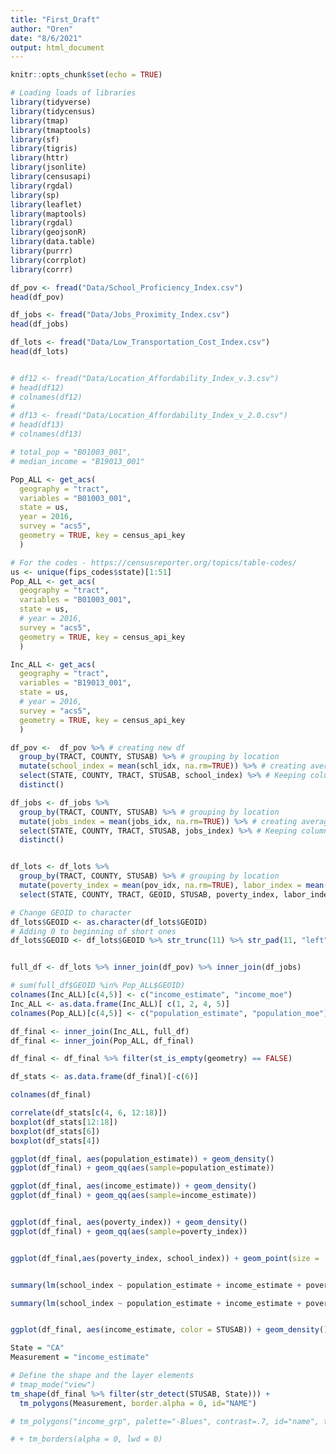 ```yaml
---
title: "First_Draft"
author: "Oren"
date: "8/6/2021"
output: html_document
---
```


```r
knitr::opts_chunk$set(echo = TRUE)

# Loading loads of libraries
library(tidyverse) 
library(tidycensus) 
library(tmap)
library(tmaptools) 
library(sf)
library(tigris)
library(httr)
library(jsonlite)
library(censusapi)
library(rgdal)
library(sp) 
library(leaflet) 
library(maptools)
library(rgdal)
library(geojsonR)
library(data.table)
library(purrr)
library(corrplot)
library(corrr)

```


```r

df_pov <- fread("Data/School_Proficiency_Index.csv")
head(df_pov)

df_jobs <- fread("Data/Jobs_Proximity_Index.csv")
head(df_jobs)

df_lots <- fread("Data/Low_Transportation_Cost_Index.csv")
head(df_lots)


# df12 <- fread("Data/Location_Affordability_Index_v.3.csv")
# head(df12)
# colnames(df12)
# 
# df13 <- fread("Data/Location_Affordability_Index_v_2.0.csv")
# head(df13)
# colnames(df13)
```

```r

# total_pop = "B01003_001",
# median_income = "B19013_001"

Pop_ALL <- get_acs(
  geography = "tract",
  variables = "B01003_001",
  state = us,
  year = 2016,
  survey = "acs5",
  geometry = TRUE, key = census_api_key
  )

```

```r
# For the codes - https://censusreporter.org/topics/table-codes/
us <- unique(fips_codes$state)[1:51]
Pop_ALL <- get_acs(
  geography = "tract",
  variables = "B01003_001",
  state = us,
  # year = 2016,
  survey = "acs5",
  geometry = TRUE, key = census_api_key
  )

Inc_ALL <- get_acs(
  geography = "tract",
  variables = "B19013_001",
  state = us,
  # year = 2016,
  survey = "acs5",
  geometry = TRUE, key = census_api_key
  )

```



```r

df_pov <-  df_pov %>% # creating new df
  group_by(TRACT, COUNTY, STUSAB) %>% # grouping by location
  mutate(school_index = mean(schl_idx, na.rm=TRUE)) %>% # creating average of school index
  select(STATE, COUNTY, TRACT, STUSAB, school_index) %>% # Keeping columns I need
  distinct()

df_jobs <- df_jobs %>% 
  group_by(TRACT, COUNTY, STUSAB) %>% # grouping by location
  mutate(jobs_index = mean(jobs_idx, na.rm=TRUE)) %>% # creating average of jobs index
  select(STATE, COUNTY, TRACT, STUSAB, jobs_index) %>% # Keeping columns I need
  distinct()


df_lots <- df_lots %>% 
  group_by(TRACT, COUNTY, STUSAB) %>% # grouping by location
  mutate(poverty_index = mean(pov_idx, na.rm=TRUE), labor_index = mean(lbr_idx, na.rm=TRUE), hazard_index = mean(haz_idx, na.rm=TRUE), transportation_cost_index = mean(tcost_idx, na.rm=TRUE) , transport_index = mean(trans_idx, na.rm=TRUE)) %>% # creating averages of a bunch of columns
  select(STATE, COUNTY, TRACT, GEOID, STUSAB, poverty_index, labor_index, hazard_index, transportation_cost_index, transport_index) # Keeping what I need

# Change GEOID to character
df_lots$GEOID <- as.character(df_lots$GEOID)
# Adding 0 to beginning of short ones
df_lots$GEOID <- df_lots$GEOID %>% str_trunc(11) %>% str_pad(11, "left", pad = "0")


full_df <- df_lots %>% inner_join(df_pov) %>% inner_join(df_jobs)

```


```r
# sum(full_df$GEOID %in% Pop_ALL$GEOID)
colnames(Inc_ALL)[c(4,5)] <- c("income_estimate", "income_moe")
Inc_ALL <- as.data.frame(Inc_ALL)[ c(1, 2, 4, 5)]
colnames(Pop_ALL)[c(4,5)] <- c("population_estimate", "population_moe")

df_final <- inner_join(Inc_ALL, full_df)
df_final <- inner_join(Pop_ALL, df_final)

df_final <- df_final %>% filter(st_is_empty(geometry) == FALSE)

df_stats <- as.data.frame(df_final)[-c(6)]

colnames(df_final)
```


```r

correlate(df_stats[c(4, 6, 12:18)])
boxplot(df_stats[12:18])
boxplot(df_stats[6])
boxplot(df_stats[4])

ggplot(df_final, aes(population_estimate)) + geom_density()
ggplot(df_final) + geom_qq(aes(sample=population_estimate))

ggplot(df_final, aes(income_estimate)) + geom_density()
ggplot(df_final) + geom_qq(aes(sample=income_estimate))


ggplot(df_final, aes(poverty_index)) + geom_density()
ggplot(df_final) + geom_qq(aes(sample=poverty_index))


ggplot(df_final,aes(poverty_index, school_index)) + geom_point(size = .00001, alpha = .1) + geom_smooth(method = lm)


summary(lm(school_index ~ population_estimate + income_estimate + poverty_index + transportation_cost_index + transport_index + jobs_index, data = df_final))

summary(lm(school_index ~ population_estimate + income_estimate + poverty_index + transportation_cost_index + transport_index + jobs_index, data = (df_final %>% filter(str_detect(STUSAB, State)))))


ggplot(df_final, aes(income_estimate, color = STUSAB)) + geom_density()
```



```r
State = "CA"
Measurement = "income_estimate"

# Define the shape and the layer elements
# tmap_mode("view")
tm_shape(df_final %>% filter(str_detect(STUSAB, State))) +
  tm_polygons(Measurement, border.alpha = 0, id="NAME")

# tm_polygons("income_grp", palette="-Blues", contrast=.7, id="name", title="Income group") 

# + tm_borders(alpha = 0, lwd = 0)
```

